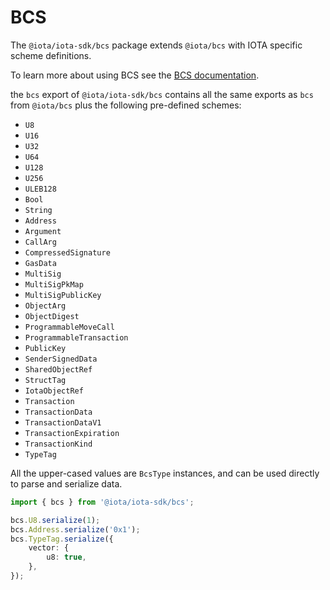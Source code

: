 # BCS

The `@iota/iota-sdk/bcs` package extends `@iota/bcs` with IOTA specific scheme definitions.

To learn more about using BCS see the [BCS documentation](../bcs.mdx).

the `bcs` export of `@iota/iota-sdk/bcs` contains all the same exports as `bcs` from `@iota/bcs`
plus the following pre-defined schemes:

-   `U8`
-   `U16`
-   `U32`
-   `U64`
-   `U128`
-   `U256`
-   `ULEB128`
-   `Bool`
-   `String`
-   `Address`
-   `Argument`
-   `CallArg`
-   `CompressedSignature`
-   `GasData`
-   `MultiSig`
-   `MultiSigPkMap`
-   `MultiSigPublicKey`
-   `ObjectArg`
-   `ObjectDigest`
-   `ProgrammableMoveCall`
-   `ProgrammableTransaction`
-   `PublicKey`
-   `SenderSignedData`
-   `SharedObjectRef`
-   `StructTag`
-   `IotaObjectRef`
-   `Transaction`
-   `TransactionData`
-   `TransactionDataV1`
-   `TransactionExpiration`
-   `TransactionKind`
-   `TypeTag`

All the upper-cased values are `BcsType` instances, and can be used directly to parse and serialize
data.

```typescript
import { bcs } from '@iota/iota-sdk/bcs';

bcs.U8.serialize(1);
bcs.Address.serialize('0x1');
bcs.TypeTag.serialize({
    vector: {
        u8: true,
    },
});
```
